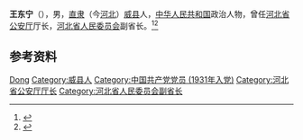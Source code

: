 {{Otheruses|other=名为王东宁的其他人物|王东宁}}

'''王东宁'''（{{bd|1917年|2月|2006年|3月19日}}），男，[[直隶|直隶]]（今[[河北|河北]]）[[威县|威县]]人，[[中华人民共和国|中华人民共和国]]政治人物，曾任[[河北省公安厅|河北省公安厅]]厅长，[[河北省人民委员会|河北省人民委员会]]副省长。<ref>{{Cite book|title=中华人民共和国职官志|author=何虎生, 李耀东, 向常福主编|publisher=中国社会出版社|year=2003|isbn=9787800883934|location=北京|pages=}}</ref><ref>{{Cite web|title=王东宁同志逝世|url=http://news.sina.com.cn/c/2006-03-24/09208518957s.shtml|accessdate=2020-09-28|work=河北日报}}</ref>

== 参考资料 ==
{{reflist}}

{{中国人物小作品}}

{{Authority control}}
{{DEFAULTSORT:Wang王}}
[[Category:王姓|Dong]]
[[Category:威县人|Category:威县人]]
[[Category:中国共产党党员_(1931年入党)|Category:中国共产党党员 (1931年入党)]]
[[Category:河北省公安厅厅长|Category:河北省公安厅厅长]]
[[Category:河北省人民委员会副省长|Category:河北省人民委员会副省长]]